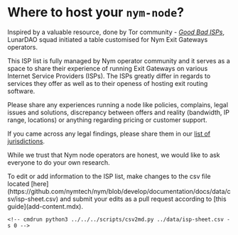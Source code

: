 
# Where to host your `nym-node`?

Inspired by a valuable resource, done by Tor community - [*Good Bad ISPs*](https://community.torproject.org/relay/community-resources/good-bad-isps/), LunarDAO squad initiated a table customised for Nym Exit Gateways operators.

This ISP list is fully managed by Nym operator community and it serves as a space to share their experience of running Exit Gateways on various Internet Service Providers (ISPs). The ISPs greatly differ in regards to services they offer as well as to their openess of hosting exit routing software.

Please share any experiences running a node like policies, complains, legal issues and solutions, discrepancy between offers and reality (bandwidth, IP range, locations) or anything regarding pricing or customer support.

If you came across any legal findings, please share them in our [list of jurisdictions](jurisdictions.md).

While we trust that Nym node operators are honest, we would like to ask everyone to do your own research.

<Callout type="danger" emoji="">
To edit or add information to the ISP list, make changes to the csv file located [here](https://github.com/nymtech/nym/blob/develop/documentation/docs/data/csv/isp-sheet.csv) and submit your edits as a pull request according to [this guide](add-content.mdx).
</Callout>

```
<!-- cmdrun python3 ../../../scripts/csv2md.py ../data/isp-sheet.csv -s 0 -->
```
